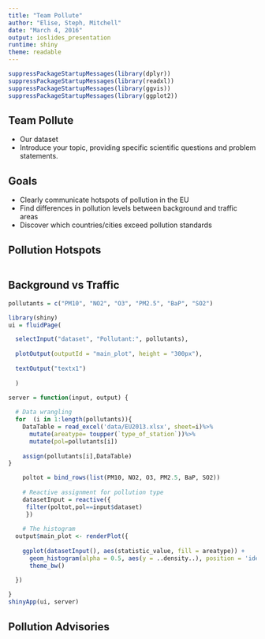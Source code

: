 ```yaml
---
title: "Team Pollute"
author: "Elise, Steph, Mitchell"
date: "March 4, 2016"
output: ioslides_presentation
runtime: shiny
theme: readable
---
```


```r
suppressPackageStartupMessages(library(dplyr))
suppressPackageStartupMessages(library(readxl))
suppressPackageStartupMessages(library(ggvis))
suppressPackageStartupMessages(library(ggplot2))
```

## Team Pollute

- Our dataset
- Introduce your topic, providing specific scientific questions and problem statements.

## Goals

- Clearly communicate hotspots of pollution in the EU
- Find differences in pollution levels between background and traffic areas
- Discover which countries/cities exceed pollution standards

## Pollution Hotspots

```r

```

## Background vs Traffic

```r

pollutants = c("PM10", "NO2", "O3", "PM2.5", "BaP", "SO2")

library(shiny)
ui = fluidPage(

  selectInput("dataset", "Pollutant:", pollutants),
  
  plotOutput(outputId = "main_plot", height = "300px"),
  
  textOutput("textx1")
  
  )

server = function(input, output) {
  
  # Data wrangling
  for  (i in 1:length(pollutants)){
    DataTable = read_excel('data/EU2013.xlsx', sheet=i)%>%
      mutate(areatype= toupper(`type_of_station`))%>%
      mutate(pol=pollutants[i])
  
    assign(pollutants[i],DataTable)
}

    poltot = bind_rows(list(PM10, NO2, O3, PM2.5, BaP, SO2))
  
    # Reactive assignment for pollution type
    datasetInput = reactive({
     filter(poltot,pol==input$dataset)
     })
  
    # The histogram
  output$main_plot <- renderPlot({
    
    ggplot(datasetInput(), aes(statistic_value, fill = areatype)) +
      geom_histogram(alpha = 0.5, aes(y = ..density..), position = 'identity', bins = 16) +
      theme_bw()

  })
  
}
shinyApp(ui, server)
```

## Pollution Advisories

```r

```
